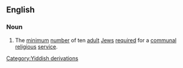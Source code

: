 ==English==
===Noun===
{{wikipedia}}
#The [[minimum]] [[number]] of ten [[adult]] [[Jews]] [[requir]]ed for a [[communal]] [[religious]] [[service]].
[[Category:Yiddish derivations]]